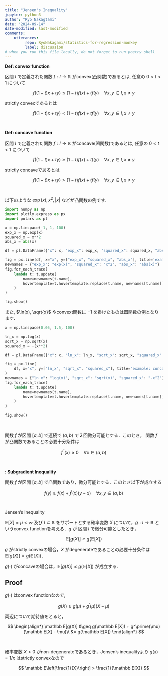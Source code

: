 ```yaml
---
title: "Jensen's Inequality"
jupyter: python3
author: "Ryo Nakagtami"
date: "2024-09-14"
date-modified: last-modified
comments:
    utterances:
         repo: RyoNakagami/statistics-for-regression-monkey
         label: discussion
# when you run this file locally, do not forget to run poetry shell
---
```


<div class="blog-custom-border">
<strong>Def: convex function</strong> <br>

区間 $I$ で定義された関数 $f:I \to \mathbb R$ がconvex(凸関数)であるとは, 任意の $0 < t < 1$ について

$$
f((1-t)x + ty) \leq (1 - t)f(x) + t f(y)\quad \forall x, y \in I, x \neq y
$$

strictly convexであるとは

$$
f((1-t)x + ty) < (1 - t)f(x) + t f(y)\quad \forall x, y \in I, x \neq y
$$

</div><br>

<div class="blog-custom-border">
<strong>Def: concave function</strong> <br>

区間 $I$ で定義された関数 $f:I \to \mathbb R$ がconcave(凹関数)であるとは, 任意の $0 < t < 1$ について

$$
f((1-t)x + ty) \geq (1 - t)f(x) + t f(y)\quad \forall x, y \in I, x \neq y
$$

strictly concaveであるとは

$$
f((1-t)x + ty) > (1 - t)f(x) + t f(y)\quad \forall x, y \in I, x \neq y
$$

</div><br>

以下のような $\exp(x), x^2, \vert x\vert$ などが凸関数の例です.

```python
import numpy as np
import plotly.express as px
import polars as pl

x = np.linspace(-1, 1, 100)
exp_x = np.exp(x)
squared_x = x**2
abs_x = abs(x)

df = pl.DataFrame({"x": x, "exp_x": exp_x, "squared_x": squared_x, "abs_x": abs_x})

fig = px.line(df, x="x", y=["exp_x", "squared_x", "abs_x"], title='example: convex fucntions')
newnames = {"exp_x": "exp(x)", "squared_x": "x^2", "abs_x": "abs(x)"}
fig.for_each_trace(
    lambda t: t.update(
        name=newnames[t.name],
        hovertemplate=t.hovertemplate.replace(t.name, newnames[t.name]),
    )
)

fig.show()
```

また, $\ln(x), \sqrt{x}$ やconvext関数に $-1$ を掛けたものは凹関数の例となります．

```python
x = np.linspace(0.05, 1.5, 100)

ln_x = np.log(x)
sqrt_x = np.sqrt(x)
squared_x = -(x**2)

df = pl.DataFrame({"x": x, "ln_x": ln_x, "sqrt_x": sqrt_x, "squared_x": squared_x})

fig = px.line(
    df, x="x", y=["ln_x", "sqrt_x", "squared_x"], title="example: concave fucntions"
)
newnames = {"ln_x": "log(x)", "sqrt_x": "sqrt(x)", "squared_x": "-x^2"}
fig.for_each_trace(
    lambda t: t.update(
        name=newnames[t.name],
        hovertemplate=t.hovertemplate.replace(t.name, newnames[t.name]),
    )
)

fig.show()
```

<div class="blog-custom-border">
::: {#thm- .custom_problem }
<br>

関数 $f$ が区間 $[a, b]$ で連続で $(a, b)$ で２回微分可能とする．このとき，
関数 $f$ が凸関数であることの必要十分条件は

$$
f^{\prime\prime}(x) \geq 0 \quad \forall x\in (a, b)
$$

:::

</div>

<br>

<div class="blog-custom-border">
::: {#thm- .custom_problem }
**: Subgradient Inequality**
<br>

関数 $f$ が区間 $[a, b]$ で凸関数であり，微分可能とする．このとき以下が成立する

$$
f(y) \geq f(x) + f^{\prime}(x)(y-x) \quad \forall x, y\in (a, b)
$$

:::

</div><br>

<div class="blog-custom-border">
::: {#thm- .custom_problem }
Jensen’s Inequality
<br>

$\mathbb E[X] = \mu < \infty$ 及び $I \subset \mathbb R$ をサポートとする確率変数 $X$ について，$g:I\to \mathbb R$ というconvex functionを考える．$g$ が 区間 $I$ で微分可能としたとき，

$$
\mathbb E[g(X)] \geq g(\mathbb E[X])
$$

$g$ がstrictly convexの場合，$X$ がdegenerateであることの必要十分条件は $\mathbb E[g(X)] = g(\mathbb E[X])$．

$g(\cdot)$ がconcaveの場合は，$\mathbb E[g(X)] \leq g(\mathbb E[X])$ が成立する．

:::

</div>

::: {.callout-note collapse="false" icon=false}
## Proof

$g(\cdot)$ はconvex functionなので,

$$
g(X) \geq g(\mu) + g^\prime(\mu)(X - \mu)
$$

両辺について期待値をとると，

$$
\begin{align*}
\mathbb E[g(X)] &\geq g(\mathbb E[X]) + g^\prime(\mu)(\mathbb E[X] - \mu)\\
                &= g(\mathbb E[X])
\end{align*}
$$

:::

::: {#exm- .custom_problem }
<br>

確率変数 $X >0$ がnon-degenerateであるとき，Jensen's inequalityより $g(x) = 1/x$ はstrictly convexなので

$$
\mathbb E\left[\frac{1}{X}\right] > \frac{1}{\mathbb E[X]}
$$

:::
